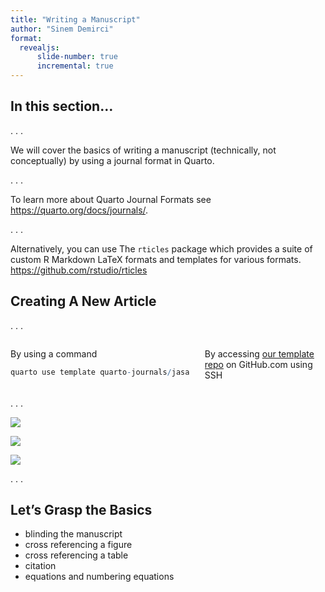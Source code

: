 ---
title: "Writing a Manuscript"
author: "Sinem Demirci"
format: 
  revealjs:  
      slide-number: true
      incremental: true
---

## In this section...

. . .

We will cover the basics of writing a manuscript (technically, not conceptually) by using a journal format in Quarto. 

. . .

To learn more about Quarto Journal Formats see <https://quarto.org/docs/journals/>.

. . .

Alternatively, you can use The `rticles` package which provides a suite of custom R Markdown LaTeX formats and templates for various formats.  <https://github.com/rstudio/rticles>

## Creating A New Article 
. . .

:::: {.columns}

::: {.column width="60%"}
By using a command

```{.r}
quarto use template quarto-journals/jasa
```


:::

::: {.column width="40%"}
By accessing [our template repo](https://github.com/disseminate-collaborate-reproduce/manuscript) on GitHub.com using SSH
:::

::::

. . .

::: {.r-stack}
![](img/manuscript-fig1.png){.fragment .r-strech}

![](img/manuscript-fig2.png){.fragment .r-strech}

![](img/manuscript-fig3.png){.fragment .r-strech}

:::

. . .

## Let's Grasp the Basics

- blinding the manuscript
- cross referencing a figure
- cross referencing a table
- citation
- equations and numbering equations

